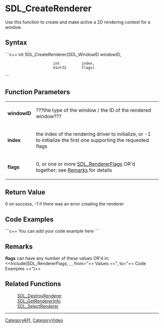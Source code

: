 <!-- pragma section-numbers off -->
<!-- pragma disable-camelcase -->

= SDL_CreateRenderer =
Use this function to create and make active a 2D rendering context for a window.


== Syntax ==
```c++
int SDL_CreateRenderer(SDL_WindowID windowID,
                       int  	    index,
                       Uint32  	    flags)
```

== Function Parameters ==
{|
|'''windowID'''
|???the type of the window / the ID of the rendered window???
|-
|'''index'''
|the index of the rendering driver to initialize, or -1 to initialize the first one supporting the requested flags
|-
|'''flags'''
|0, or one or more [[SDL_RendererFlags]] OR'd together; see [[#Remarks|Remarks]] for details
|}

== Return Value ==
0 on success, -1 if there was an error creating the renderer

== Code Examples ==
```c++
You can add your code example here
```

== Remarks ==
'''flags''' can have any number of these values OR'd in:
<<Include(SDL_RendererFlags, , , from="== Values ==", to="== Code Examples ==")>>

== Related Functions ==
:[[SDL_DestroyRenderer]]
:[[SDL_GetRendererInfo]]
:[[SDL_SelectRenderer]]

----
[[CategoryAPI]], [[CategoryVideo]]
